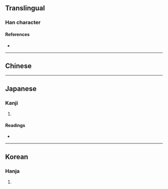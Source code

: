{{character info}}
==Translingual==

===Han character===
{{Han char|rn=30|rad=口|as=04|sn=7|four=|canj=PR,XPR|ids=⿱心口}}

====References====
* {{Han ref|kx=0177.260|dkj=03335|dj=0395.070|hdz=10595.040|uh=5422|ud=21538}}

----

==Chinese==
{{zh-see|唚|v}}

----

==Japanese==

===Kanji===
{{ja-kanji|grade=|rs=口04}}

# {{rfdef|ja|sort=口04}}

====Readings====
* {{ja-readings|on=[[しん]] (shin)|kun=[[はく]] (haku)}}

----

==Korean==

===Hanja===
{{ko-hanja|hangeul=심|rv=sim|mr=sim}}

# {{rfdef|ko|sort=口04}}